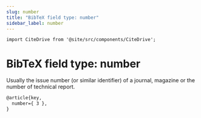 ```yaml
---
slug: number
title: "BibTeX field type: number"
sidebar_label: number
---
```


```mdx-code-block
import CiteDrive from '@site/src/components/CiteDrive';
```

# BibTeX field type: number

Usually the issue number (or similar identifier) of a journal, magazine or the number of technical report.


```tex
@article{key,
  number={ 3 },
}
```
